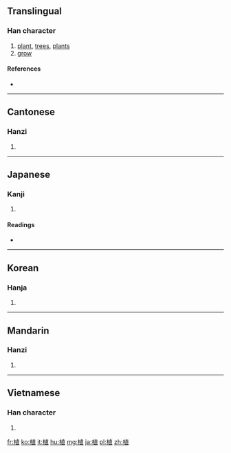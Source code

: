 ==Translingual==

===Han character===
{{Han char|rn=75|rad=木|as=08|sn=12|four=4491<sub>6</sub>|canj=木十月一 (DJBM)|ids=⿰[[木]][[直]]}}

# [[plant]], [[tree]]s, [[plants]]
# [[grow]]

====References====
* {{Han ref|kx=0536.100|dkj=15023|dj=0923.230|hdz=21225.080|uh=690D|ud=26893|bh=B4D3|bd=46291}}

----

==Cantonese==

===Hanzi===
{{yue-hanzi|jyut=zik6|y=jik6}}

# {{defn|lang=yue|sort=木08}}

----

==Japanese==

===Kanji===
{{ja-kanji|grade=3|rs=木08}}

# {{defn|lang=ja|sort=木08}}

====Readings====
* {{ja-readings|on=[[しょく]] (shoku), [[ち]] (chi)|kun=[[うえる]] (ueru), [[たてる]] (tateru)}}

----

==Korean==

===Hanja===
{{ko-hanja|hangeul=[[식]], [[치]]|eumhun=|rv=sik, chi|mr=sik, ch'i|y=sik, chi}}

# {{defn|lang=ko|sort=木08}}

----

==Mandarin==

===Hanzi===
{{cmn-hanzi|pin=[[zhí]] ([[zhi2]])|wg=chih<sup>2</sup>}}

# {{defn|lang=cmn|sort=木08}}

----

==Vietnamese==

===Han character===
{{vi-hantu|[[thực]]|rs=木08}}

# {{defn|lang=vi|sort=木08}}

[[fr:植]]
[[ko:植]]
[[it:植]]
[[hu:植]]
[[mg:植]]
[[ja:植]]
[[pl:植]]
[[zh:植]]